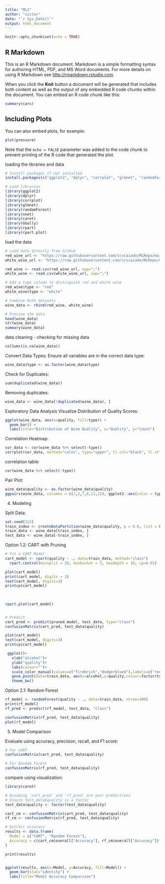 ```yaml
---
title: "ML2"
author: "victor"
date: "`r Sys.Date()`"
output: html_document
---
```


```r
knitr::opts_chunk$set(echo = TRUE)
```

## R Markdown

This is an R Markdown document. Markdown is a simple formatting syntax for authoring HTML, PDF, and MS Word documents. For more details on using R Markdown see <http://rmarkdown.rstudio.com>.

When you click the **Knit** button a document will be generated that includes both content as well as the output of any embedded R code chunks within the document. You can embed an R code chunk like this:

```r
summary(cars)
```

## Including Plots

You can also embed plots, for example:

```r
plot(pressure)
```

Note that the `echo = FALSE` parameter was added to the code chunk to prevent printing of the R code that generated the plot.


loading the libraries and data
```r
# Install packages if not installed
install.packages(c("ggplot2", "dplyr", "corrplot", "glmnet", "randomForest", "nnet", "caret", "GGally", "rpart", "rpart.plot"))

# Load libraries
library(ggplot2)
library(dplyr)
library(corrplot)
library(glmnet)
library(randomForest)
library(nnet)
library(caret)
library(GGally)
library(rpart)
library(rpart.plot)

```
load the data 
```r

# Load data directly from GitHub
red_wine_url <- "https://raw.githubusercontent.com/ccscaiado/MLRepo/main/Assignment%202%20Datasets/Wine%20Quality/winequality-red.csv"
white_wine_url <- "https://raw.githubusercontent.com/ccscaiado/MLRepo/main/Assignment%202%20Datasets/Wine%20Quality/winequality-white.csv"

red_wine <- read.csv(red_wine_url, sep=";")
white_wine <- read.csv(white_wine_url, sep=";")

# Add a type column to distinguish red and white wine
red_wine$type <- "red"
white_wine$type <- "white"

# Combine both datasets
wine_data <- rbind(red_wine, white_wine)

# Preview the data
head(wine_data)
str(wine_data)
summary(wine_data)

```


data cleaning - checking for missing data
```r
colSums(is.na(wine_data))
```

Convert Data Types:
Ensure all variables are in the correct data type:
```r
wine_data$type <- as.factor(wine_data$type)

```

Check for Duplicates:
```r
sum(duplicated(wine_data))
```

Removing duplicates:
```r
wine_data <- wine_data[!duplicated(wine_data), ]
```


Exploratory Data Analysis
Visualize Distribution of Quality Scores:
```r
ggplot(wine_data, aes(x=quality, fill=type)) +
  geom_bar() +
  labs(title="Distribution of Wine Quality", x="Quality", y="Count")
```

Correlation Heatmap:
```r
cor_data <- cor(wine_data %>% select(-type))
corrplot(cor_data, method="color", type="upper", tl.col="black", tl.srt=45)
```
correlation table:
```r
cor(wine_data %>% select(-type))
```



Pair Plot:
```r
wine_data$quality <- as.factor(wine_data$quality)
ggpairs(wine_data, columns = c(1,2,7,8,11,12), ggplot2::aes(color = type))
```

4. Modeling

Split Data:

```r
set.seed(123)
train_index <- createDataPartition(wine_data$quality, p = 0.6, list = FALSE)
train_data <- wine_data[train_index, ]
test_data <- wine_data[-train_index, ]
```

Option 1.2: CART with Pruning
```r
# Fit a CART Model
cart_model <- rpart(quality ~ ., data=train_data, method="class")
  rpart.control(minsplit = 20, minbucket = 3, maxdepth = 10, cp=0.01)

plot(cart_model)
print(cart_model, digits = 3)
text(cart_model, digits=3)
printcp(cart_model)
  
  
  
rpart.plot(cart_model)


# Predict
cart_pred <- predict(pruned_model, test_data, type="class")
confusionMatrix(cart_pred, test_data$quality)

plot(cart_model)
text(cart_model, digits=3)
printcp(cart_model)
```

```r
 ggplot()+
   xlab("alcohol")+
   ylab("quality")+
   labs(colour="")+
   scale_color_manual(values=c("firebrick","dodgerblue4"),labels=c("red whine","white wine"))+
   geom_point(data=train_data, aes(x=alcohol,y=quality,colour=factor(type)))+
   theme_bw()
```


Option 2.1: Random Forest
```r
rf_model <- randomForest(quality ~ ., data=train_data, ntree=300)
print(rf_model)
rf_pred <- predict(rf_model, test_data, "class")

confusionMatrix(rf_pred, test_data$quality)
plot(rf_model)
```

5. Model Comparison

Evaluate using accuracy, precision, recall, and F1 score:
```r
# For CART
confusionMatrix(cart_pred, test_data$quality)
```


```r
# For Random Forest
confusionMatrix(rf_pred, test_data$quality)

```

compare using visualization:
```r
library(caret)

# Assuming 'cart_pred' and 'rf_pred' are your predictions
# Ensure test_data$quality is a factor
test_data$quality <- factor(test_data$quality)

cart_cm <- confusionMatrix(cart_pred, test_data$quality)
rf_cm <- confusionMatrix(rf_pred, test_data$quality)

# Extract accuracy
results <- data.frame(
  Model = c("CART", "Random Forest"),
  Accuracy = c(cart_cm$overall["Accuracy"], rf_cm$overall["Accuracy"])
)

print(results)


ggplot(results, aes(x=Model, y=Accuracy, fill=Model)) +
  geom_bar(stat="identity") +
  labs(title="Model Accuracy Comparison")

```

